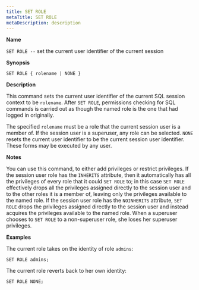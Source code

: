 ```yaml
---
title: SET ROLE
metaTitle: SET ROLE
metaDescription: description
---
```


**Name**

`SET ROLE --` set the current user identifier of the current session

**Synopsis**

``` text
SET ROLE { rolename | NONE }
```

**Description**

This command sets the current user identifier of the current SQL session
context to be `rolename`. After `SET ROLE`, permissions checking for SQL
commands is carried out as though the named role is the one that had
logged in originally.

The specified `rolename` must be a role that the current session user is
a member of. If the session user is a superuser, any role can be
selected. `NONE` resets the current user identifier to be the current
session user identifier. These forms may be executed by any user.

**Notes**

You can use this command, to either add privileges or restrict
privileges. If the session user role has the `INHERITS` attribute, then
it automatically has all the privileges of every role that it could `SET
ROLE` to; in this case `SET ROLE` effectively drops all the privileges
assigned directly to the session user and to the other roles it is a
member of, leaving only the privileges available to the named role. If
the session user role has the `NOINHERITS` attribute, `SET ROLE` drops
the privileges assigned directly to the session user and instead
acquires the privileges available to the named role. When a superuser
chooses to `SET ROLE` to a non-superuser role, she loses her superuser
privileges.

**Examples**

The current role takes on the identity of role `admins`:

``` text
SET ROLE admins;
```

The current role reverts back to her own identity:

``` text
SET ROLE NONE;
```
